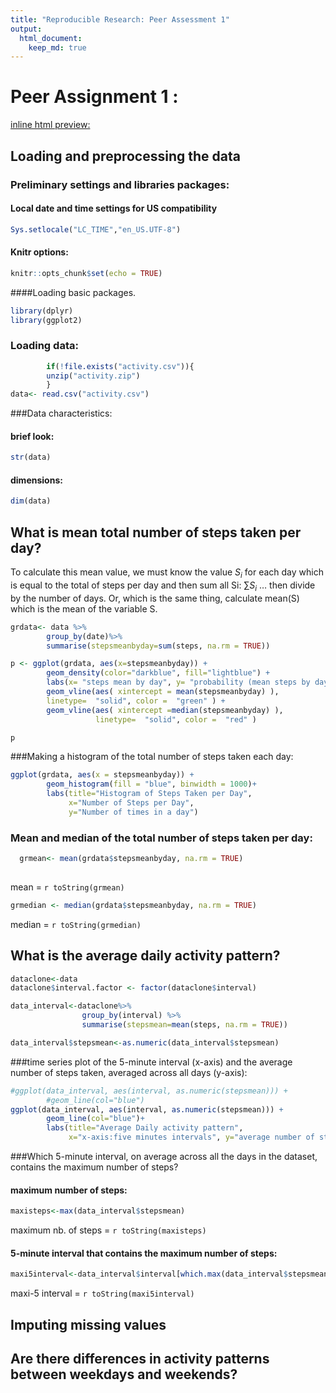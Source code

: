 ```yaml
---
title: "Reproducible Research: Peer Assessment 1"
output: 
  html_document:
    keep_md: true
---
```


# Peer Assignment 1 :    

[inline html preview:](http://htmlpreview.github.io/?https://github.com/chatard/RepData_PeerAssessment1/blob/master/PA1_template.html)

## Loading and preprocessing the data

### Preliminary settings and libraries packages:
#### Local date and time settings for US compatibility 

```r
Sys.setlocale("LC_TIME","en_US.UTF-8")
```

#### Knitr options:  

```r
knitr::opts_chunk$set(echo = TRUE)
```

####Loading basic packages.

```r
library(dplyr)
library(ggplot2)
```

### Loading data:  

```r
        if(!file.exists("activity.csv")){
        unzip("activity.zip")
        }
data<- read.csv("activity.csv")
```


###Data characteristics:

#### brief look:  

```r
str(data)
```

#### dimensions:

```r
dim(data)
```

## What is mean total number of steps taken per day?

To calculate this mean value,  we must know the value $S_{i}$ for each day which is 
equal to the total of steps per day and then sum all Si: $\sum S_{i}$ ... then divide by 
the number of days. 
Or, which is the same thing, calculate mean(S)
which is the mean of the variable S.

```r
grdata<- data %>%
        group_by(date)%>%
        summarise(stepsmeanbyday=sum(steps, na.rm = TRUE))
```

```r
p <- ggplot(grdata, aes(x=stepsmeanbyday)) + 
        geom_density(color="darkblue", fill="lightblue") +
        labs(x= "steps mean by day", y= "probability (mean steps by day =x)")+
        geom_vline(aes( xintercept = mean(stepsmeanbyday) ),
        linetype=  "solid", color =  "green" ) +
        geom_vline(aes( xintercept =median(stepsmeanbyday) ),
                   linetype=  "solid", color =  "red" )    
```

```r
p
```


###Making a histogram of the total number of steps taken each day:        

```r
ggplot(grdata, aes(x = stepsmeanbyday)) + 
        geom_histogram(fill = "blue", binwidth = 1000)+
        labs(title="Histogram of Steps Taken per Day", 
             x="Number of Steps per Day",
             y="Number of times in a day")
```


### Mean and median of the total number of steps taken per day:  
    

```r
  grmean<- mean(grdata$stepsmeanbyday, na.rm = TRUE)
  
```
  mean  =   `r toString(grmean) `
  
```r
grmedian <- median(grdata$stepsmeanbyday, na.rm = TRUE)

```

median =   `r toString(grmedian) `


## What is the average daily activity pattern?  


```r
dataclone<-data 
dataclone$interval.factor <- factor(dataclone$interval)
```

```r
data_interval<-dataclone%>% 
                group_by(interval) %>%
                summarise(stepsmean=mean(steps, na.rm = TRUE))
```


```r
data_interval$stepsmean<-as.numeric(data_interval$stepsmean)
```

###time series plot  of the 5-minute interval (x-axis) and the average number of steps taken, averaged across all days (y-axis):   

```r
#ggplot(data_interval, aes(interval, as.numeric(stepsmean))) +
        #geom_line(col="blue")
ggplot(data_interval, aes(interval, as.numeric(stepsmean))) +
        geom_line(col="blue")+
        labs(title="Average Daily activity pattern",
             x="x-axis:five minutes intervals", y="average number of steps")
```

###Which 5-minute interval, on average across all the days in the dataset, contains the maximum number of steps?  

#### maximum number of steps:

```r
maxisteps<-max(data_interval$stepsmean)
```

maximum nb. of steps = `r toString(maxisteps) `

#### 5-minute interval that contains the maximum number of steps:

```r

maxi5interval<-data_interval$interval[which.max(data_interval$stepsmean)]
```

maxi-5 interval = `r toString(maxi5interval)`

## Imputing missing values



## Are there differences in activity patterns between weekdays and weekends?
